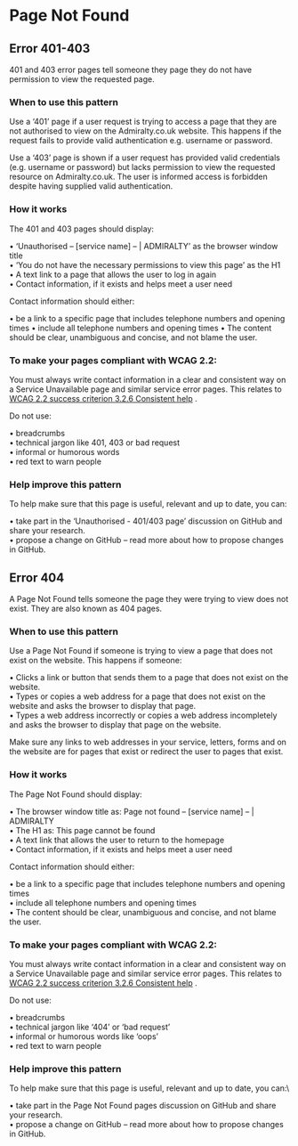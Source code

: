 # Page Not Found

## Error 401-403

401 and 403 error pages tell someone they page they do not have permission to view the requested page.


<Error401To403 />

### When to use this pattern

Use a ‘401’ page if a user request is trying to access a page that they are not authorised to view on the Admiralty.co.uk website. This happens if the request fails to provide valid authentication e.g. username or password.

Use a ‘403’ page is shown if a user request has provided valid credentials (e.g. username or password) but lacks permission to view the requested resource on Admiralty.co.uk. The user is informed access is forbidden despite having supplied valid authentication.

### How it works

The 401 and 403 pages should display:

• ‘Unauthorised – [service name] – | ADMIRALTY’ as the browser window title\
• ‘You do not have the necessary permissions to view this page’ as the H1\
• A text link to a page that allows the user to log in again\
• Contact information, if it exists and helps meet a user need

Contact information should either:

• be a link to a specific page that includes telephone numbers and opening times
• include all telephone numbers and opening times
• The content should be clear, unambiguous and concise, and not blame the user.

### To make your pages compliant with WCAG 2.2:

You must always write contact information in a clear and consistent way on a Service Unavailable page and similar service error pages. This relates to [WCAG 2.2 success criterion 3.2.6 Consistent help](https://www.w3.org/WAI/WCAG22/Understanding/consistent-help.html) .

Do not use:

• breadcrumbs\
• technical jargon like 401, 403 or bad request\
• informal or humorous words\
• red text to warn people

### Help improve this pattern

To help make sure that this page is useful, relevant and up to date, you can:

• take part in the ‘Unauthorised - 401/403 page’ discussion on GitHub and share your research.\
• propose a change on GitHub – read more about how to propose changes in GitHub.

## Error 404


A Page Not Found tells someone the page they were trying to view does not exist. They are also known as 404 pages.

<Error404 />


### When to use this pattern

Use a Page Not Found if someone is trying to view a page that does not exist on the website. This happens if someone:

• Clicks a link or button that sends them to a page that does not exist on the website.\
• Types or copies a web address for a page that does not exist on the website and asks the browser to display that page.\
• Types a web address incorrectly or copies a web address incompletely and asks the browser to display that page on the website.

Make sure any links to web addresses in your service, letters, forms and on the website are for pages that exist or redirect the user to pages that exist.

### How it works

The Page Not Found should display:

• The browser window title as: Page not found – [service name] – | ADMIRALTY\
• The H1 as: This page cannot be found\
• A text link that allows the user to return to the homepage\
• Contact information, if it exists and helps meet a user need

Contact information should either:

• be a link to a specific page that includes telephone numbers and opening times\
• include all telephone numbers and opening times\
• The content should be clear, unambiguous and concise, and not blame the user.

### To make your pages compliant with WCAG 2.2:

You must always write contact information in a clear and consistent way on a Service Unavailable page and similar service error pages. This relates to [WCAG 2.2 success criterion 3.2.6 Consistent help](https://www.w3.org/WAI/WCAG22/Understanding/consistent-help.html) .

Do not use:

• breadcrumbs\
• technical jargon like ‘404’ or ‘bad request’\
• informal or humorous words like ‘oops’\
• red text to warn people

### Help improve this pattern

To help make sure that this page is useful, relevant and up to date, you can:\

• take part in the Page Not Found pages discussion on GitHub and share your research.\
• propose a change on GitHub – read more about how to propose changes in GitHub.


